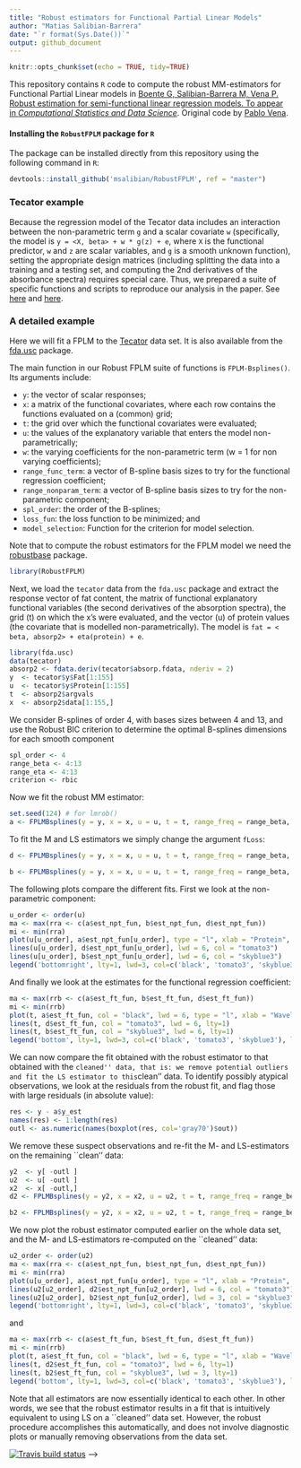 ```yaml
---
title: "Robust estimators for Functional Partial Linear Models"
author: "Matias Salibian-Barrera"
date: "`r format(Sys.Date())`"
output: github_document
---
```


```r
knitr::opts_chunk$set(echo = TRUE, tidy=TRUE)
```
This repository contains `R` code to compute the robust MM-estimators 
for Functional Partial Linear models in 
[Boente G, Salibian-Barrera M, Vena P. Robust estimation for semi-functional linear regression models. To appear in *Computational Statistics and Data Science*](https://doi.org/10.1016/j.csda.2020.107041). 
Original code by [Pablo Vena](https://github.com/anevolbap).

#### Installing the `RobustFPLM` package for `R`

The package can be installed directly from this repository using the 
following command in `R`:
```r
devtools::install_github('msalibian/RobustFPLM', ref = "master")
```


### Tecator example
Because the regression model of the Tecator data includes an 
interaction between the non-parametric 
term `g` and a scalar covariate `w` (specifically, the model is
`y = <X, beta> + w * g(z) + e`, where `X` is the functional 
predictor, `w` and `z` are
scalar variables, and `g` is a smooth unknown function), setting 
the appropriate design matrices
(including splitting the data into a training and a testing set, 
and computing the 2nd derivatives
of the absorbance spectra) requires special care. 
Thus, we prepared a suite of specific 
functions and scripts to reproduce our analysis in the paper. 
See [here](tecator-specific-functions.R) and [here](script-TECATOR.R).

### A detailed example 

Here we will fit a FPLM to the [Tecator](http://lib.stat.cmu.edu/datasets/tecator) data set. 
It is also available from 
the [fda.usc](https://cran.r-project.org/package=fda.usc)
package.

The main function in our Robust FPLM suite of functions
is `FPLM-Bsplines()`. Its arguments include: 

- `y`: the vector of scalar responses;
- `x`: a matrix of  the functional covariates, 
where each row contains the functions evaluated 
on a (common) grid; 
- `t`: the grid over which 
the functional covariates were evaluated; 
- `u`: the values of the explanatory variable 
that enters the model non-parametrically;
- `w`: the varying coefficients for the non-parametric term (w = 1 for non varying coefficients);
- `range_func_term`: a vector of B-spline basis sizes
to try for the functional regression coefficient;
- `range_nonparam_term`: a vector of B-spline basis sizes
to try for the non-parametric component;
- `spl_order`: the order of the B-splines;
- `loss_fun`: the loss function to be minimized; and
- `model_selection`: Function for the criterion for model selection.

Note that to compute the robust estimators for the FPLM model we 
need the [robustbase](https://cran.r-project.org/package=robustbase)
package. 
```r
library(RobustFPLM)
```
Next, we load the `tecator` data 
from the `fda.usc` package and 
extract the response vector of fat content, the 
matrix of functional explanatory functional variables 
(the second derivatives of the absorption spectra),
the grid (t) on which the x's were evaluated,
and the vector (u) of protein values (the covariate that 
is modelled non-parametrically). 
The model is
`fat = < beta, absorp2> + eta(protein) + e`.
```r
library(fda.usc)
data(tecator)
absorp2 <- fdata.deriv(tecator$absorp.fdata, nderiv = 2)
y  <- tecator$y$Fat[1:155]
u  <- tecator$y$Protein[1:155]
t  <- absorp2$argvals
x  <- absorp2$data[1:155,]
```
We consider B-splines of order 4, 
with bases sizes 
between 4 and 13, and use the Robust BIC criterion to 
determine the optimal B-splines dimensions
for each smooth component
```r
spl_order <- 4
range_beta <- 4:13
range_eta <- 4:13
criterion <- rbic
```
Now we fit the robust MM estimator:
```r
set.seed(124) # for lmrob()
a <- FPLMBsplines(y = y, x = x, u = u, t = t, range_freq = range_beta, range_spl = range_eta, spl_order = spl_order, loss_fun=loss_lmrob)
```
To fit the M and LS estimators we simply change the argument
`fLoss`:
```r
d <- FPLMBsplines(y = y, x = x, u = u, t = t, range_freq = range_beta, range_spl = range_eta, spl_order = spl_order, loss_fun=loss_huang)

b <- FPLMBsplines(y = y, x = x, u = u, t = t, range_freq = range_beta, range_spl = range_eta, spl_order = spl_order, loss_fun=loss_ls, trace=FALSE)
```
The following plots compare the different fits. First 
we look at the non-parametric component:
```r
u_order <- order(u)
ma <- max(rra <- c(a$est_npt_fun, b$est_npt_fun, d$est_npt_fun))
mi <- min(rra)
plot(u[u_order], a$est_npt_fun[u_order], type = "l", xlab = "Protein", pch = 1, lwd = 6, col = "black", ylab = expression(hat(eta)), lty=1, ylim=c(mi, ma))
lines(u[u_order], d$est_npt_fun[u_order], lwd = 6, col = "tomato3")
lines(u[u_order], b$est_npt_fun[u_order], lwd = 6, col = "skyblue3")
legend('bottomright', lty=1, lwd=3, col=c('black', 'tomato3', 'skyblue3'), legend=c('MM', 'M', 'LS'))
```

And finally we look at the estimates for the functional 
regression coefficient:
```r
ma <- max(rrb <- c(a$est_ft_fun, b$est_ft_fun, d$est_ft_fun))
mi <- min(rrb)
plot(t, a$est_ft_fun, col = "black", lwd = 6, type = "l", xlab = "Wavelength", ylab = expression(hat(beta)), lty=1, ylim=c(mi, ma))
lines(t, d$est_ft_fun, col = "tomato3", lwd = 6, lty=1)
lines(t, b$est_ft_fun, col = "skyblue3", lwd = 6, lty=1)
legend('bottom', lty=1, lwd=3, col=c('black', 'tomato3', 'skyblue3'), legend=c('MM', 'M', 'LS'))
```

We can now compare the fit obtained with the robust estimator to that 
obtained with the ``cleaned'' data, that is: we remove potential outliers
and fit the LS estimator to this ``clean'' data. 
To identify possibly atypical observations, we look at the residuals from the
robust fit, and flag those with large residuals (in absolute value):
```r
res <- y - a$y_est
names(res) <- 1:length(res)
outl <- as.numeric(names(boxplot(res, col='gray70')$out))
```

We remove these suspect observations and re-fit the M- and LS-estimators
on the remaining ``clean'' data: 
```r
y2  <- y[ -outl ]
u2  <- u[ -outl ]
x2  <- x[ -outl,]
d2 <- FPLMBsplines(y = y2, x = x2, u = u2, t = t, range_freq = range_beta, range_spl = range_eta, spl_order = spl_order, loss_fun=loss_huang)

b2 <- FPLMBsplines(y = y2, x = x2, u = u2, t = t, range_freq = range_beta, range_spl = range_eta, spl_order = spl_order, loss_fun=loss_ls)
```
We now plot the robust estimator computed earlier on the whole data 
set, and the M- and LS-estimators re-computed on the ``cleaned'' data:
```r
u2_order <- order(u2)
ma <- max(rra <- c(a$est_npt_fun, b$est_npt_fun, d$est_npt_fun))
mi <- min(rra)
plot(u[u_order], a$est_npt_fun[u_order], type = "l", xlab = "Protein", pch = 1, lwd = 6, col = "black", ylab = expression(hat(eta)), lty=1, ylim=c(mi, ma))
lines(u2[u2_order], d2$est_npt_fun[u2_order], lwd = 6, col = "tomato3")
lines(u2[u2_order], b2$est_npt_fun[u2_order], lwd = 3, col = "skyblue3")
legend('bottomright', lty=1, lwd=3, col=c('black', 'tomato3', 'skyblue3'), legend=c('MM', 'M2', 'LS2'))
```

and
```r
ma <- max(rrb <- c(a$est_ft_fun, b$est_ft_fun, d$est_ft_fun))
mi <- min(rrb)
plot(t, a$est_ft_fun, col = "black", lwd = 6, type = "l", xlab = "Wavelength", ylab = expression(hat(beta)), lty=1, ylim=c(mi, ma))
lines(t, d2$est_ft_fun, col = "tomato3", lwd = 6, lty=1)
lines(t, b2$est_ft_fun, col = "skyblue3", lwd = 3, lty=1)
legend('bottom', lty=1, lwd=3, col=c('black', 'tomato3', 'skyblue3'), legend=c('MM', 'M2', 'LS2'))
```

Note that all estimators are now essentially identical to each other. 
In other words, we see that the 
robust estimator results in a fit that is intuitively equivalent to using
LS on a ``cleaned'' data set. However, the robust procedure accomplishes this
automatically, and does not involve diagnostic plots or manually
removing observations from the data set. 

<!-- <!-- badges: start --> [![Travis build status](https://travis-ci.org/anevolbap/RobustFPLM.svg?branch=package)](https://travis-ci.org/anevolbap/RobustFPLM) <!-- badges: end --> -->